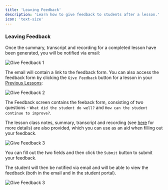 ```yaml
---
title: 'Leaving Feedback'
description: 'Learn how to give feedback to students after a lesson.'
icon: 'text-size'
---
```


### Leaving Feedback

Once the summary, transcript and recording for a completed lesson have been generated, you will be notified via email:

![Give Feedback 1](/images/give-feedback-1.png)

The email will contain a link to the feedback form. You can also access the feedback form by clicking the `Give Feedback` button for a lesson in your [Previous Lessons](https://platform.tutoros.app/lessons?filter=previous):

![Give Feedback 2](/images/give-feedback-2.png)

The Feedback screen contains the feeback form, consisting of two questions - `What did the student do well?` and `How can the student continue to improve?`.

The lesson class notes, summary, transcript and recording (see [here](/lessons/post-lesson-classroom) for more details) are also provided, which you can use as an aid when filling out your feedback.

![Give Feedback 3](/images/give-feedback-3.png)

You can fill out the two fields and then click the `Submit` button to submit your feedback.

The student will then be notified via email and will be able to view the feedback (both in the email and in the student portal).

![Give Feedback 3](/images/give-feedback-4.png)